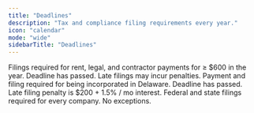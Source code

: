 ```yaml
---
title: "Deadlines"
description: "Tax and compliance filing requirements every year."
icon: "calendar"
mode: "wide"
sidebarTitle: "Deadlines"
---
```


<Steps>
  <Step title="Jan 31 – Form 1099s" icon="calendar-xmark">
    Filings required for rent, legal, and contractor payments for ≥ $600 in the year.
    <Warning>Deadline has passed. Late filings may incur penalties.</Warning>
  </Step>

  <Step title="Mar 01 – Delaware franchise tax" icon="calendar-exclamation">
    Payment and filing required for being incorporated in Delaware.
    <Warning>Deadline has passed. Late filing penalty is $200 + 1.5% / mo interest.</Warning>
  </Step>

  <Step title="Apr 15 – Income tax and R&D tax credits" icon="calendar-exclamation">
    Federal and state filings required for every company. No exceptions.
  </Step>
</Steps>